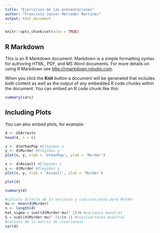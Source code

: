 ```yaml
---
title: "Ejercicios de las presentaciones"
author: "Francisco Javier Mercader Martínez"
output: html_document
---
```


```r
knitr::opts_chunk$set(echo = TRUE)
```

## R Markdown

This is an R Markdown document. Markdown is a simple formatting syntax for authoring HTML, PDF, and MS Word documents. For more details on using R Markdown see <http://rmarkdown.rstudio.com>.

When you click the **Knit** button a document will be generated that includes both content as well as the output of any embedded R code chunks within the document. You can embed an R code chunk like this:

```r
summary(cars)
```

## Including Plots

You can also embed plots, for example:

```r
d <- USArrests
head(d, n = 6)
```

```r
x <- d$UrbanPop #Elegimos x
y <- d$Murder #Elegimos y
plot(x, y, xlab = 'UrbanPop', ylab = 'Murder')
```

```r
x <- d$Assault #Elegimos x
y <- d$Murder #Elegimos y
plot(x, y, xlab = 'Assault', ylab = 'Murder')
```

```r
plot(d)
```

```r
summary(d)
```

```r
#calculo directo de la varianza y cuasivarianza para Murder
mu <- mean(d$Murder)
n <- length(d)
hat_sigma = sum((d$Murder-mu)^ 2)/n #varianza muestral
S = sum((d$Murder-mu)^ 2)/(n-1) #cuasivarianza muestral
#calculo de la matriz de covarianzas
var(d)
```
